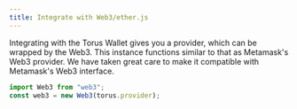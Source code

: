 ```yaml
---
title: Integrate with Web3/ether.js
---
```


Integrating with the Torus Wallet gives you a provider, which can be wrapped by
the Web3. This instance functions similar to that as Metamask's Web3 provider.
We have taken great care to make it compatible with Metamask's Web3 interface.

```js
import Web3 from "web3";
const web3 = new Web3(torus.provider);
```
